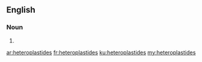 ==English==

===Noun===
{{head|en|noun plural form}}

# {{plural of|heteroplastide|lang=en}}

[[ar:heteroplastides]]
[[fr:heteroplastides]]
[[ku:heteroplastides]]
[[my:heteroplastides]]